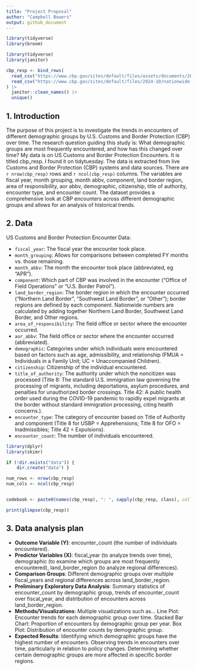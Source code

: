 ```yaml
---
title: "Project Proposal"
author: "Campbell Bowers"
output: github_document
---
```


```r
library(tidyverse)
library(broom)
```

```r
library(tidyverse)
library(janitor)

cbp_resp <- bind_rows(
  read_csv("https://www.cbp.gov/sites/default/files/assets/documents/2023-Nov/nationwide-encounters-fy20-fy23-aor.csv"),
  read_csv("https://www.cbp.gov/sites/default/files/2024-10/nationwide-encounters-fy21-fy24-aor.csv")
) |>
  janitor::clean_names() |>
  unique()
```

## 1. Introduction

The purpose of this project is to investigate the trends in encounters of different demographic groups by U.S. Customs and Border Protection (CBP) over time. The research question guiding this study is: What demographic groups are most frequently encountered, and how has this changed over time? My data is on US Customs and Border Protection Encounters. It is titled cbp_resp. I found it on tidytuesday. The data is extracted from live Customs and Border Protection (CBP) systems and data sources. There are `r nrow(cbp_resp)` rows and `r ncol(cbp_resp)` columns. The variables are fiscal year, month grouping, month abbv, component, land border region, area of responsibility, aor abbv, demographic, citizenship, title of authority, encounter type, and encounter count. The dataset provides a comprehensive look at CBP encounters across different demographic groups and allows for an analysis of historical trends.

## 2. Data

US Customs and Border Protection Encounter Data: 

- `fiscal_year`: The fiscal year the encounter took place.
- `month_grouping`: Allows for comparisons between completed FY months vs. those remaining.
- `month_abbv`: The month the encounter took place (abbreviated, eg "APR").
- `component`: Which part of CBP was involved in the encounter ("Office of Field Operations" or "U.S. Border Patrol").
- `land_border_region`: The border region in which the encounter occurred ("Northern Land Border", "Southwest Land Border", or "Other"); border regions are defined by each component. Nationwide numbers are calculated by adding together Northern Land Border, Southwest Land Border, and Other regions.
- `area_of_responsibility`: The field office or sector where the encounter occurred.
- `aor_abbv`: The field office or sector where the encounter occurred (abbreviated).
- `demographic`: Categories under which individuals were encountered based on factors such as age, admissibility, and relationship (FMUA = Individuals in a Family Unit; UC = Unaccompanied Children).
- `citizenship`: Citizenship of the individual encountered.
- `title_of_authority`: The authority under which the noncitizen was processed (Title 8: The standard U.S. immigration law governing the processing of migrants, including deportations, asylum procedures, and penalties for unauthorized border crossings. Title 42: A public health order used during the COVID-19 pandemic to rapidly expel migrants at the border without standard immigration processing, citing health concerns.).
- `encounter_type`: The category of encounter based on Title of Authority and component (Title 8 for USBP = Apprehensions; Title 8 for OFO = Inadmissibles; Title 42 = Expulsions).
- `encounter_count`: The number of individuals encountered.

```r
library(dplyr)  
library(skimr)  

if (!dir.exists("data")) {
    dir.create("data") }

num_rows <- nrow(cbp_resp)
num_cols <- ncol(cbp_resp)


codebook <- paste0(names(cbp_resp), ": ", sapply(cbp_resp, class), collapse = "\n")

print(glimpse(cbp_resp))
```

## 3. Data analysis plan

- **Outcome Variable (Y)**: encounter_count (the number of individuals encountered).
- **Predictor Variables (X)**: fiscal_year (to analyze trends over time), demographic (to examine which groups are most frequently encountered), land_border_region (to analyze regional differences).
- **Comparison Groups**: Different demographic groups over multiple fiscal_years and regional differences across land_border_region.
- **Preliminary Exploratory Data Analysis**: Summary statistics of encounter_count by demographic group, trends of encounter_count over fiscal_year, and distribution of encounters across land_border_region. 
- **Methods/Visualizations**: Multiple visualizations such as... Line Plot: Encounter trends for each demographic group over time. Stacked Bar Chart: Proportion of encounters by demographic group per year. Box Plot: Distribution of encounter counts by demographic group. 
- **Expected Results**: Identifying which demographic groups have the highest number of encounters. Observing trends in encounters over time, particularly in relation to policy changes. Determining whether certain demographic groups are more affected in specific border regions.


